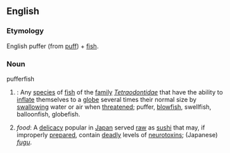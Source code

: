 ==English==
{{wikipedia}}

===Etymology===
English puffer (from [[puff]]) + [[fish]].

===Noun===
;pufferfish
# {{cattag|fish}}: Any [[species]] of [[fish]] of the [[family]] ''[[Tetraodontidae]]'' that have the ability to [[inflate]] themselves to a [[globe]] several times their normal size by [[swallow]]ing water or air when [[threaten]]ed; puffer, [[blowfish]], swellfish, balloonfish, globefish.
# ''food'': A [[delicacy]] popular in [[Japan]] served [[raw]] as [[sushi]] that may, if improperly [[prepare]]d, contain [[deadly]] levels of [[neurotoxin]]s; (Japanese) ''[[fugu]]''.